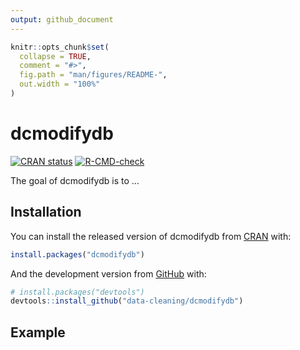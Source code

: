 ```yaml
---
output: github_document
---
```


<!-- README.md is generated from README.Rmd. Please edit that file -->

```r
knitr::opts_chunk$set(
  collapse = TRUE,
  comment = "#>",
  fig.path = "man/figures/README-",
  out.width = "100%"
)
```

# dcmodifydb

<!-- badges: start -->
[![CRAN status](https://www.r-pkg.org/badges/version/dcmodifydb)](https://CRAN.R-project.org/package=dcmodifydb)
[![R-CMD-check](https://github.com/data-cleaning/dcmodifydb/workflows/R-CMD-check/badge.svg)](https://github.com/data-cleaning/dcmodifydb/actions)
<!-- badges: end -->

The goal of dcmodifydb is to ...

## Installation

You can install the released version of dcmodifydb from [CRAN](https://CRAN.R-project.org) with:

``` r
install.packages("dcmodifydb")
```

And the development version from [GitHub](https://github.com/) with:

``` r
# install.packages("devtools")
devtools::install_github("data-cleaning/dcmodifydb")
```
## Example

